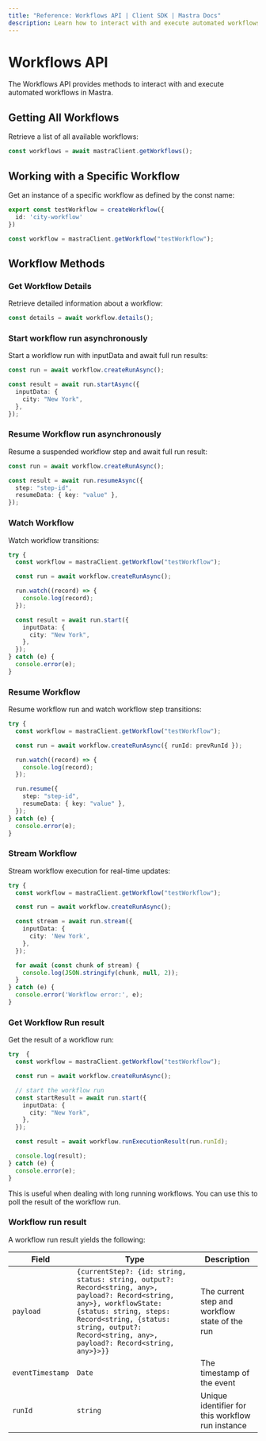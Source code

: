 ```yaml
---
title: "Reference: Workflows API | Client SDK | Mastra Docs"
description: Learn how to interact with and execute automated workflows in Mastra using the client-js SDK.
---
```


# Workflows API

The Workflows API provides methods to interact with and execute automated workflows in Mastra.

## Getting All Workflows

Retrieve a list of all available workflows:

```typescript
const workflows = await mastraClient.getWorkflows();
```

## Working with a Specific Workflow

Get an instance of a specific workflow as defined by the const name:

```typescript title="src/mastra/workflows/test-workflow.ts"
export const testWorkflow = createWorkflow({
  id: 'city-workflow'
})
```

```typescript
const workflow = mastraClient.getWorkflow("testWorkflow");
```

## Workflow Methods

### Get Workflow Details

Retrieve detailed information about a workflow:

```typescript
const details = await workflow.details();
```

### Start workflow run asynchronously

Start a workflow run with inputData and await full run results:

```typescript
const run = await workflow.createRunAsync();

const result = await run.startAsync({
  inputData: {
    city: "New York",
  },
});
```

### Resume Workflow run asynchronously

Resume a suspended workflow step and await full run result:

```typescript
const run = await workflow.createRunAsync();

const result = await run.resumeAsync({
  step: "step-id",
  resumeData: { key: "value" },
});
```

### Watch Workflow

Watch workflow transitions:

```typescript
try {
  const workflow = mastraClient.getWorkflow("testWorkflow");

  const run = await workflow.createRunAsync();

  run.watch((record) => {
    console.log(record);
  });

  const result = await run.start({
    inputData: {
      city: "New York",
    },
  });
} catch (e) {
  console.error(e);
}
```

### Resume Workflow

Resume workflow run and watch workflow step transitions:

```typescript
try {
  const workflow = mastraClient.getWorkflow("testWorkflow");

  const run = await workflow.createRunAsync({ runId: prevRunId });

  run.watch((record) => {
    console.log(record);
  });

  run.resume({
    step: "step-id",
    resumeData: { key: "value" },
  });
} catch (e) {
  console.error(e);
}
```

### Stream Workflow

Stream workflow execution for real-time updates:

```typescript
try {
  const workflow = mastraClient.getWorkflow("testWorkflow");

  const run = await workflow.createRunAsync();

  const stream = await run.stream({
    inputData: {
      city: 'New York',
    },
  });

  for await (const chunk of stream) {
    console.log(JSON.stringify(chunk, null, 2));
  }
} catch (e) {
  console.error('Workflow error:', e);
}
```

### Get Workflow Run result

Get the result of a workflow run:

```typescript
try  {
  const workflow = mastraClient.getWorkflow("testWorkflow");

  const run = await workflow.createRunAsync();

  // start the workflow run
  const startResult = await run.start({
    inputData: {
      city: "New York",
    },
  });

  const result = await workflow.runExecutionResult(run.runId);

  console.log(result);
} catch (e) {
  console.error(e);
}
```

This is useful when dealing with long running workflows. You can use this to poll the result of the workflow run.

### Workflow run result

A workflow run result yields the following:

| Field            | Type                                                                                                                                                                                                                                               | Description                                      |
| ---------------- | -------------------------------------------------------------------------------------------------------------------------------------------------------------------------------------------------------------------------------------------------- | ------------------------------------------------ |
| `payload`        | `{currentStep?: {id: string, status: string, output?: Record<string, any>, payload?: Record<string, any>}, workflowState: {status: string, steps: Record<string, {status: string, output?: Record<string, any>, payload?: Record<string, any>}>}}` | The current step and workflow state of the run   |
| `eventTimestamp` | `Date`                                                                                                                                                                                                                                             | The timestamp of the event                       |
| `runId`          | `string`                                                                                                                                                                                                                                           | Unique identifier for this workflow run instance |
